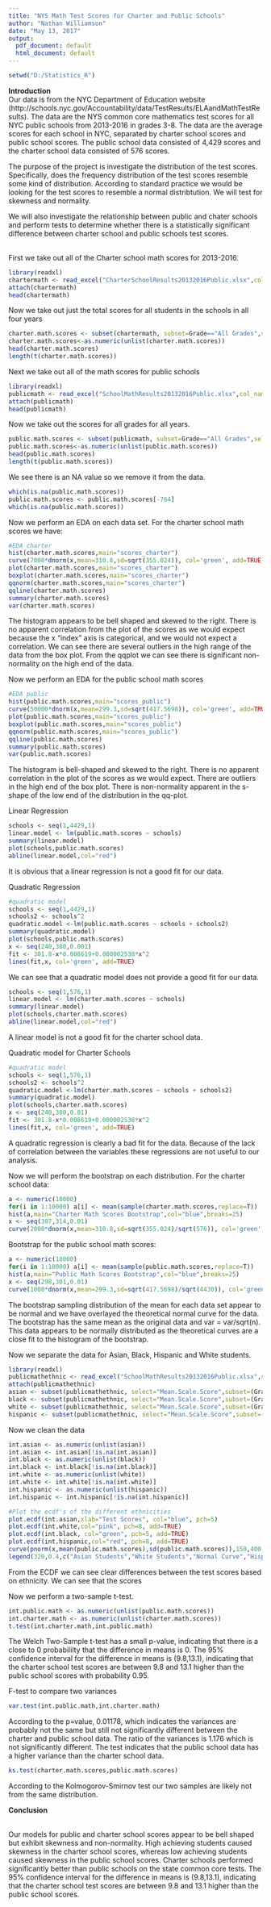---
title: "NYS Math Test Scores for Charter and Public Schools"
author: "Nathan Williamson"
date: "May 13, 2017"
output:
  pdf_document: default
  html_document: default
---
```{r}
setwd("D:/Statistics_R")
```

**Introduction**
<br>
Our data is from the NYC Department of Education website (http://schools.nyc.gov/Accountability/data/TestResults/ELAandMathTestResults). The data are the NYS common core mathematics test scores for all NYC public schools from 2013-2016 in grades 3-8.  The data are the average scores for each school in NYC, separated by charter school scores and public school scores. The public school data consisted of 4,429 scores and the charter school data consisted of 576 scores.

The purpose of the project is investigate the distribution of the test scores. Specifically, does the frequency distribution of the test scores resemble some kind of distribution.  According to standard practice we would be looking for the test scores to resemble a normal distribtution.  We will test for skewness and normality.

We will also investigate the relationship between public and chater schools and perform tests to determine whether there is a statistically significant difference between charter school and public schools test scores.
<br>
<br>

First we take out all of the Charter school math scores for 2013-2016.
```{r}
library(readxl)
chartermath <- read_excel("CharterSchoolResults20132016Public.xlsx",col_names=TRUE,skip=6,sheet="Math")
attach(chartermath)
head(chartermath)
```
Now we take out just the total scores for all students in the schools in all four years 
```{r}
charter.math.scores <- subset(chartermath, subset=Grade=="All Grades",select="Mean.Scale.Score")
charter.math.scores<-as.numeric(unlist(charter.math.scores))
head(charter.math.scores)
length(t(charter.math.scores))
```




Next we take out all of the math scores for public schools
```{r}
library(readxl)
publicmath <- read_excel("SchoolMathResults20132016Public.xlsx",col_names=TRUE,skip=6,sheet="All Students")
attach(publicmath)
head(publicmath)
```
Now we take out the scores for all grades for all years.
```{r,warning=FALSE}
public.math.scores <- subset(publicmath, subset=Grade=="All Grades",select="Mean.Scale.Score")
public.math.scores<-as.numeric(unlist(public.math.scores))
head(public.math.scores)
length(t(public.math.scores))
```
We see there is an NA value so we remove it from the data.
```{r}
which(is.na(public.math.scores))
public.math.scores <- public.math.scores[-764]
which(is.na(public.math.scores))
```








Now we perform an EDA on each data set.
For the charter school math scores we have:
```{r}
#EDA charter
hist(charter.math.scores,main="scores_charter")
curve(7000*dnorm(x,mean=310.8,sd=sqrt(355.024)), col='green', add=TRUE)
plot(charter.math.scores,main="scores_charter")
boxplot(charter.math.scores,main="scores_charter")
qqnorm(charter.math.scores,main="scores_charter")
qqline(charter.math.scores)
summary(charter.math.scores)
var(charter.math.scores)
```
The histogram appears to be bell shaped and skewed to the right.  There is no apparent correlation from the plot of the scores as we would expect because the x "index" axis is categorical, and we would not expect a correlation.  We can see there are several outliers in the high range of the data from the box plot. From the qqplot we can see there is significant non-normality on the high end of the data.

Now we perform an EDA for the public school math scores
```{r}
#EDA public
hist(public.math.scores,main="scores_public")
curve(50000*dnorm(x,mean=299.3,sd=sqrt(417.5698)), col='green', add=TRUE)
plot(public.math.scores,main="scores_public")
boxplot(public.math.scores,main="scores_public")
qqnorm(public.math.scores,main="scores_public")
qqline(public.math.scores)
summary(public.math.scores)
var(public.math.scores)
```
The histogram is bell-shaped and skewed to the right. There is no apparent correlation in the plot of the scores as we would expect. There are outliers in the high end of the box plot.  There is non-normality apparent in the s-shape of the low end of the  distribution in the qq-plot.  


Linear Regression

```{r}
schools <- seq(1,4429,1)
linear.model <- lm(public.math.scores ~ schools)
summary(linear.model)
plot(schools,public.math.scores)
abline(linear.model,col="red")
```
It is obvious that a linear regression is not a good fit for our data.

Quadratic Regression

```{r}
#quadratic model
schools <- seq(1,4429,1)
schools2 <- schools^2
quadratic.model <-lm(public.math.scores ~ schools + schools2)
summary(quadratic.model)
plot(schools,public.math.scores)
x <- seq(240,380,0.001)
fit <- 301.8-x*0.008619+0.000002538*x^2
lines(fit,x, col='green', add=TRUE)
```
We can see that a quadratic model does not provide a good fit for our data.


```{r}
schools <- seq(1,576,1)
linear.model <- lm(charter.math.scores ~ schools)
summary(linear.model)
plot(schools,charter.math.scores)
abline(linear.model,col="red")
```
A linear model is not a good fit for the charter school data.

Quadratic model for Charter Schools
```{r}
#quadratic model
schools <- seq(1,576,1)
schools2 <- schools^2
quadratic.model <-lm(charter.math.scores ~ schools + schools2)
summary(quadratic.model)
plot(schools,charter.math.scores)
x <- seq(240,380,0.01)
fit <- 301.8-x*0.008619+0.000002538*x^2
lines(fit,x, col='green', add=TRUE)
```
A quadratic regression is clearly a bad fit for the data. Because of the lack of correlation between the variables these regressions are not useful to our analysis.


Now we will perform the bootstrap on each distribution.
For the charter school data:
```{r,warning=FALSE,message=FALSE}
a <- numeric(10000)
for(i in 1:10000) a[i] <- mean(sample(charter.math.scores,replace=T))
hist(a,main="Charter Math Scores Bootstrap",col="blue",breaks=25)
x <- seq(307,314,0.01)
curve(2000*dnorm(x,mean=310.8,sd=sqrt(355.024)/sqrt(576)), col='green', add=TRUE)
```
Bootstrap for the public school math scores:
```{r,warning=FALSE,message=FALSE}
a <- numeric(10000)
for(i in 1:10000) a[i] <- mean(sample(public.math.scores,replace=T))
hist(a,main="Public Math Scores Bootstrap",col="blue",breaks=25)
x <- seq(298,301,0.01)
curve(1000*dnorm(x,mean=299.3,sd=sqrt(417.5698)/sqrt(4430)), col='green', add=TRUE)
```
The bootstrap sampling distribution of the mean for each data set appear to be normal and we have overlayed the theoretical normal curve for the data.  The bootstrap has the same mean as the original data and var = var/sqrt(n). This data appears to be normally distributed as the theoretical curves are a close fit to the histogram of the bootstrap.




Now we separate the data for Asian, Black, Hispanic and White students. 
```{r}
library(readxl)
publicmathethnic <- read_excel("SchoolMathResults20132016Public.xlsx",sheet="Ethnicity",col_names=TRUE,skip=6)
attach(publicmathethnic)
asian <- subset(publicmathethnic, select="Mean.Scale.Score",subset=(Grade=="All Grades" & Category=="Asian"),drop=TRUE)
black <- subset(publicmathethnic, select="Mean.Scale.Score",subset=(Grade=="All Grades" & Category=="Black"),drop=TRUE)
white <- subset(publicmathethnic, select="Mean.Scale.Score",subset=(Grade=="All Grades" & Category=="White"),drop=TRUE)
hispanic <- subset(publicmathethnic, select="Mean.Scale.Score",subset=(Grade=="All Grades" & Category=="Hispanic"),drop=TRUE)
```

Now we clean the data
```{r,warning=FALSE}
int.asian <- as.numeric(unlist(asian))
int.asian <- int.asian[!is.na(int.asian)]
int.black <- as.numeric(unlist(black))
int.black <- int.black[!is.na(int.black)]
int.white <- as.numeric(unlist(white))
int.white <- int.white[!is.na(int.white)]
int.hispanic <- as.numeric(unlist(hispanic))
int.hispanic <- int.hispanic[!is.na(int.hispanic)]
```



```{r}
#Plot the ecdf's of the different ethnicities
plot.ecdf(int.asian,xlab="Test Scores", col="blue", pch=5)
plot.ecdf(int.white,col="pink", pch=8, add=TRUE)
plot.ecdf(int.black, col="green", pch=5, add=TRUE)
plot.ecdf(int.hispanic,col="red", pch=8, add=TRUE)
curve(pnorm(x,mean(public.math.scores),sd(public.math.scores)),150,400, col="black",add=TRUE)
legend(320,0.4,c("Asian Students","White Students","Normal Curve","Hispanic Students","Black Students"), col=c("blue","pink","black","red","green"),pch=c(5,8))
```
From the ECDF we can see clear differences between the test scores based on ethnicity.  We can see that the scores
 
 
 
Now we perform a two-sample t-test.
 
```{r}
int.public.math <- as.numeric(unlist(public.math.scores))
int.charter.math <- as.numeric(unlist(charter.math.scores))
t.test(int.charter.math,int.public.math)
```
The Welch Two-Sample t-test has a small p-value, indicating that there is a close to 0 probabililty that the difference in means is 0.  The 95% confidence interval for the difference in means is (9.8,13.1), indicating that the charter school test scores are between 9.8 and 13.1 higher than the public school scores with probability 0.95.

F-test to compare two variances
```{r}
var.test(int.public.math,int.charter.math)
```
According to the p=value, 0.01178, which indicates the variances are probably not the same but still not significantly different between the charter and public school data. The ratio of the variances is 1.176 which is not significantly different. The test indicates that the public school data has a higher variance than the charter school data.

```{r}
ks.test(charter.math.scores,public.math.scores)
```
According to the Kolmogorov-Smirnov test our two samples are likely not from the same distribution.
<br>

**Conclusion**
<br>
<br>

Our models for public and charter school scores appear to be bell shaped but exhibit skewness and non-normality.  High achieving students caused skewness in the charter school scores, whereas low achieving students caused skewness in the public school scores.
Charter schools performed significantly better than public schools on the state common core tests. The 95% confidence interval for the difference in means is (9.8,13.1), indicating that the charter school test scores are between 9.8 and 13.1 higher than the public school scores.



